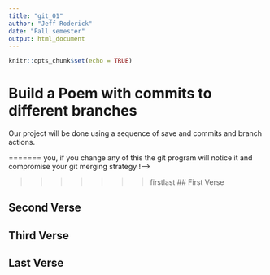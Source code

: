 ---
title: "git_01"
author: "Jeff Roderick" 
date: "Fall semester"
output: html_document
---

```{r setup, include=FALSE}
knitr::opts_chunk$set(echo = TRUE)
```
# Build a Poem with commits to different branches
Our project will be done using a sequence of save and commits and branch actions.
<!-- Do not modify or change any text in "!--" bracketed areas such as this --- these are instructions to
<<<<<<< HEAD
you, if you change any of this the git program will notice it and compromise your git merging strategy !-->
 
=======
you, if you change any of this the git program will notice it and compromise your git merging strategy !--> 

>>>>>>> firstlast
## First Verse 
<!--Put the first five lines of a poem by Lewis Carrol in this section!-->

## Second Verse
<!--Put the first five lines of a poem by Robert Frost here!-->

## Third Verse
<!--Put the first two verses of The Walrus and the Carpenter here!-->

## Last Verse
<!--Put a short poem of your choice 8-20 lines,here!-->
